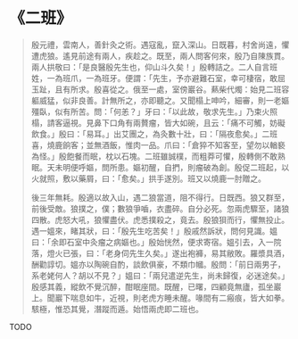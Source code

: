 # 《二班》

> 殷元禮，雲南人，善針灸之術。遇寇亂，竄入深山。日既暮，村舍尚遠，懼遭虎狼。遙見前途有兩人，疾趁之。既至，兩人問客何來，殷乃自陳族貫。兩人拱敬曰：「是良醫殷先生也，仰山斗久矣！」殷轉詰之。二人自言班姓，一為班爪，一為班牙。便謂：「先生，予亦避難石室，幸可棲宿，敢屈玉趾，且有所求。殷喜從之。俄至一處，室傍巖谷。爇柴代燭：始見二班容軀威猛，似非良善。計無所之，亦即聽之。又聞榻上呻吟，細審，則一老嫗殭臥，似有所苦。問：「何恙？」牙曰：「以此故，敬求先生。」乃束火照榻，請客逼視。見鼻下口角有兩贅瘤，皆大如碗，且云：「痛不可觸，妨礙飲食。」殷曰：「易耳。」出艾團之，為灸數十壯，曰：「隔夜愈矣。」二班喜，燒鹿餉客；並無酒飯，惟肉一品。爪曰：「倉猝不知客至，望勿以輶褻為怪。」殷飽餐而眠，枕以石塊。二班雖誠樸，而粗莽可懼，殷轉側不敢熟眠。天未明便呼嫗，問所患。嫗初醒，自捫，則瘤破為創。殷促二班起，以火就照，敷以藥屑，曰：「愈矣。」拱手遂別。班又以燒鹿一肘贈之。
>
> 後三年無耗。殷適以故入山，遇二狼當道，阻不得行。日既西。狼又群至，前後受敵。狼撲之，僕；數狼爭嚙，衣盡碎。自分必死。忽兩虎驟至，諸狼四散。虎怒大吼，狼懼盡伏。虎悉撲殺之，竟去。殷狼狽而行，懼無投止。遇一媼來，睹其狀，曰：「殷先生吃苦矣！」殷戚然訴狀，問何見識。媼曰：「余即石室中灸瘤之病嫗也。」殷始恍然，便求寄宿。媼引去，入一院落，燈火已張，曰：「老身伺先生久矣。」遂出袍褲，易其敝敗。羅漿具酒，酬勸諄切。媼亦以陶碗自酌，談飲俱豪，不類巾幗。殷問：「前日兩男子，系老姥何人？胡以不見？」媼曰：「兩兒遣逆先生，尚未歸復，必迷途矣。」殷感其義，縱飲不覺沉醉，酣眠座間。既醒，已曙，四顧竟無廬，孤坐巖上。聞巖下喘息如牛，近視，則老虎方睡未醒。喙間有二瘢痕，皆大如拳。駭極，惟恐其覺，潛蹤而遁。始悟兩虎即二班也。

TODO
